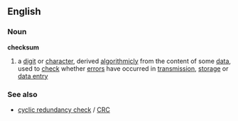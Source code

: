 ==English==
===Noun===
{{wikipedia}}
'''checksum'''
# a [[digit]] or [[character]], derived [[algorithm]]icly  from the content of some [[data]], used to [[check]] whether [[error]]s have occurred in [[transmission]], [[storage]] or [[data entry]]
===See also===
*[[cyclic redundancy check]] / [[CRC]]